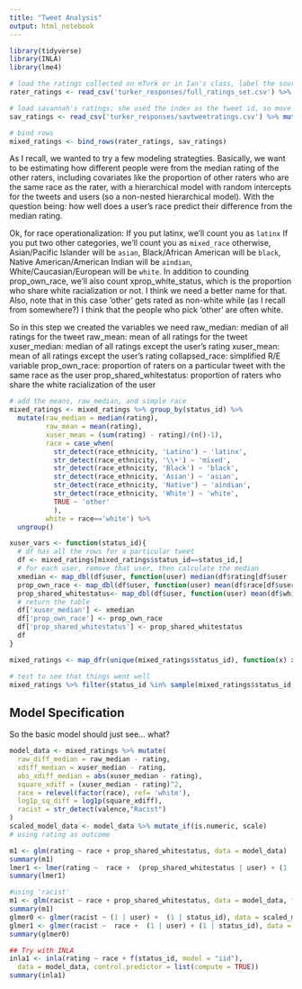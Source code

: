 ```yaml
---
title: "Tweet Analysis"
output: html_notebook
---
```



```r
library(tidyverse)
library(INLA)
library(lme4)
```


```r
# load the ratings collected on mTurk or in Ian's class, label the source
rater_ratings <- read_csv('turker_responses/full_ratings_set.csv') %>% filter(screen_name != 'uwsian') %>% add_count(user) %>% mutate(rating_type = if_else(n>35, 'class', 'mturk'))

# load savannah's ratings; she used the index as the tweet id, so move that to the status id for now
sav_ratings <- read_csv('turker_responses/savtweetratings.csv') %>% mutate(rating_type = 'savannah', user = as.character(user), status_id = as.character(index), index = NA)

# bind rows 
mixed_ratings <- bind_rows(rater_ratings, sav_ratings)
```


As I recall, we wanted to try a few modeling strategties. Basically, we want to be estimating how different people were from the median rating of the other raters, including covariates like the proportion of other raters who are the same race as the rater, with a hierarchical model with random intercepts for the tweets and users (so a non-nested hierarchical model). With the question being: how well does a user's race predict their difference from the median rating.

Ok, for race operationalization:
If you put latinx, we'll count you as `latinx`
If you put two other categories, we'll count you as `mixed_race`
otherwise, Asian/Pacific Islander will be `asian`, Black/African American will be `black`, Native American/American Indian will be `aindian`, White/Caucasian/European will be `white`. In addition to counding prop_own_race, we'll also count xprop_white_status, which is the proportion who share white racialization or not. I think we need a better name for that. Also, note that in this case 'other' gets rated as non-white while (as I recall from somewhere?) I think that the people who pick 'other' are often white.

So in this step we created the variables we need
raw_median: median of all ratings for the tweet
raw_mean: mean of all ratings for the tweet
xuser_median: median of all ratings except the user's rating
xuser_mean: mean of all ratings except the user's rating
collapsed_race: simplified R/E variable
prop_own_race: proportion of raters on a particular tweet with the same race as the user
prop_shared_whitestatus: proportion of raters who share the white racialization of the user


```r
# add the means, raw_median, and simple race
mixed_ratings <- mixed_ratings %>% group_by(status_id) %>% 
  mutate(raw_median = median(rating),
         raw_mean = mean(rating),
         xuser_mean = (sum(rating) - rating)/(n()-1),
         race = case_when(
           str_detect(race_ethnicity, 'Latino') ~ 'latinx',
           str_detect(race_ethnicity, '\\+') ~ 'mixed',
           str_detect(race_ethnicity, 'Black') ~ 'black',
           str_detect(race_ethnicity, 'Asian') ~ 'asian',
           str_detect(race_ethnicity, 'Native') ~ 'aindian',
           str_detect(race_ethnicity, 'White') ~ 'white',
           TRUE ~ 'other'
           ),
         white = race=='white') %>%
  ungroup()

xuser_vars <- function(status_id){
  # df has all the rows for a particular tweet
  df <- mixed_ratings[mixed_ratings$status_id==status_id,]
  # for each user, remove that user, then calculate the median
  xmedian <- map_dbl(df$user, function(user) median(df$rating[df$user != user]))
  prop_own_race <- map_dbl(df$user, function(user) mean(df$race[df$user != user] == df$race[df$user == user]))
  prop_shared_whitestatus<- map_dbl(df$user, function(user) mean(df$white[df$user != user] == df$white[df$user == user]))
  # return the table
  df['xuser_median'] <- xmedian
  df['prop_own_race'] <- prop_own_race
  df['prop_shared_whitestatus'] <- prop_shared_whitestatus
  df
}

mixed_ratings <- map_dfr(unique(mixed_ratings$status_id), function(x) xuser_vars(status_id = x))

# test to see that things went well
mixed_ratings %>% filter(status_id %in% sample(mixed_ratings$status_id, 1)) %>% select(race_ethnicity, race, rating, raw_median, xuser_median, prop_own_race, prop_shared_whitestatus)

```

## Model Specification

So the basic model should just see... what? 






```r
model_data <- mixed_ratings %>% mutate(
  raw_diff_median = raw_median - rating,
  xdiff_median = xuser_median - rating,
  abs_xdiff_median = abs(xuser_median - rating),
  square_xdiff = (xuser_median - rating)^2,
  race = relevel(factor(race), ref= 'white'),
  log1p_sq_diff = log1p(square_xdiff),
  racist = str_detect(valence,"Racist")
)
scaled_model_data <- model_data %>% mutate_if(is.numeric, scale)
# using rating as outcome

m1 <- glm(rating ~ race + prop_shared_whitestatus, data = model_data)
summary(m1)
lmer1 <- lmer(rating ~  race +  (prop_shared_whitestatus | user) + (1 | status_id), data = model_data)
summary(lmer1)

#using 'racist'
m1 <- glm(racist ~ race + prop_shared_whitestatus, data = model_data, family = binomial())
summary(m1)
glmer0 <- glmer(racist ~ (1 | user) +  (1 | status_id), data = scaled_model_data, family = binomial())
glmer1 <- glmer(racist ~  race +  (1 | user) + (1 | status_id), data = scaled_model_data, family = binomial())
summary(glmer0)

## Try with INLA
inla1 <- inla(rating ~ race + f(status_id, model = "iid"),
  data = model_data, control.predictor = list(compute = TRUE))
summary(inla1)

```



